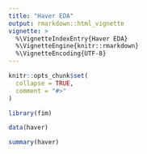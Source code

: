 ```yaml
---
title: "Haver EDA"
output: rmarkdown::html_vignette
vignette: >
  %\VignetteIndexEntry{Haver EDA}
  %\VignetteEngine{knitr::rmarkdown}
  %\VignetteEncoding{UTF-8}
---
```


```r
knitr::opts_chunk$set(
  collapse = TRUE,
  comment = "#>"
)
```

```r
library(fim)
```

```r
data(haver)
```

```r
summary(haver)
```

